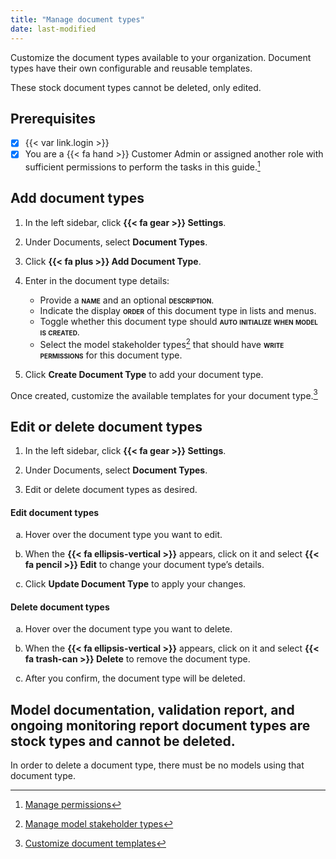 ```yaml
---
title: "Manage document types"
date: last-modified
---
```


Customize the document types available to your organization. Document types have their own configurable and reusable templates.

::: {.callout title="Model documentation, validation report, and ongoing monitoring report document types are provided by default."} 
These stock document types cannot be deleted, only edited.
:::

::: {.attn}

## Prerequisites

- [x] {{< var link.login >}}
- [x] You are a [{{< fa hand >}} Customer Admin]{.bubble} or assigned another role with sufficient permissions to perform the tasks in this guide.[^1] 

:::

## Add document types

1. In the left sidebar, click **{{< fa gear >}} Settings**.

2. Under Documents, select **Document Types**.

3. Click **{{< fa plus >}} Add Document Type**.

4. Enter in the document type details: 

    - Provide a **[name]{.smallcaps}** and an optional **[description]{.smallcaps}**.
    - Indicate the display **[order]{.smallcaps}** of this document type in lists and menus.
    - Toggle whether this document type should **[auto initialize when model is created]{.smallcaps}**.
    - Select the model stakeholder types[^2] that should have **[write permissions]{.smallcaps}** for this document type.

5. Click **Create Document Type** to add your document type.

::: {.callout}
Once created, customize the available templates for your document type.[^3]

:::

## Edit or delete document types

1. In the left sidebar, click **{{< fa gear >}} Settings**.

2. Under Documents, select **Document Types**.

3. Edit or delete document types as desired.

::: {.panel-tabset}

#### Edit document types

a. Hover over the document type you want to edit.

b. When the **{{< fa ellipsis-vertical >}}** appears, click on it and select **{{< fa pencil >}} Edit** to change your document type's details.

c. Click **Update Document Type** to apply your changes.

#### Delete document types

a. Hover over the document type you want to delete.

b. When the **{{< fa ellipsis-vertical >}}** appears, click on it and select [**{{< fa trash-can >}} Delete**]{.red} to remove the document type.

c. After you confirm, the document type will be deleted.

::: {.callout-important}
## Model documentation, validation report, and ongoing monitoring report document types are stock types and cannot be deleted.

In order to delete a document type, there must be no models using that document type.

:::

:::

<!-- FOOTNOTES -->

[^1]: [Manage permissions](/guide/configuration/manage-permissions.qmd)

[^2]: [Manage model stakeholder types](/guide/configuration/manage-model-stakeholder-types.qmd)

[^3]: [Customize document templates](customize-document-templates.qmd)




